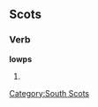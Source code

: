 ==Scots==

===Verb===
'''lowps'''

# {{third person singular of|[[dei]]|lang=Scots}}

[[Category:South Scots]]